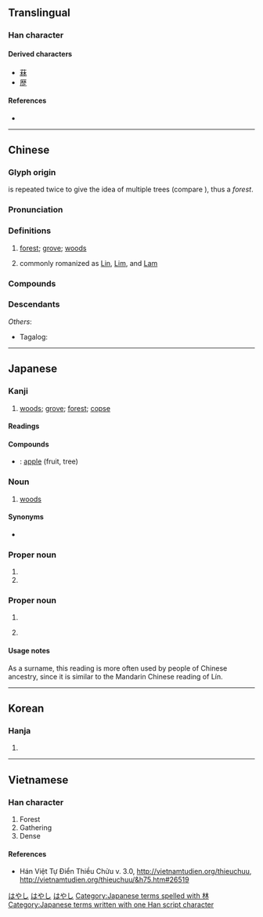 {{character info/new}}
{{character info/new|0xf9f4}}
==Translingual==
{{stroke order|strokes=8}}

===Han character===
{{Han char|rn=75|rad=木|as=04|sn=8|four=44990|canj=DD|ids=⿰木木}}

====Derived characters====
* [[菻]]
* [[歴]] {{qualifier|in Japanese shinjitai}}

====References====
* {{Han ref|kx=0516.050|dkj=14551|dj=0903.190|hdz=21164.070|uh=6797|ud=26519|bh=AA4C|bd=43596}}

----

==Chinese==
{{zh-forms}}

===Glyph origin===
{{Han etym}}
{{zh-l|*木|wood}} is repeated twice to give the idea of multiple trees (compare {{zh-l|*森}}), thus a ''forest''.

===Pronunciation===
{{zh-pron
|m=lín
|c=lam4
|h=pfs=lìm
|md=
|mn=nâ/lîm
|mn_note=nâ - vernacular, lîm - literary
|w=
|mc=y
|oc=y
|cat=n,pn
}}

===Definitions===
{{zh-hanzi}}

# [[forest]]; [[grove]]; [[woods]]
# {{surname|lang=zh|dot=,}} commonly romanized as [[Lin]], [[Lim]], and [[Lam]]

===Compounds===
{{zh-der|森林:forest|少林:Shaolin|吉林:Jilin|林檎|林林總總:numerous; in great abundance|雨林:rainforest|盤尼西林:penicillin|樹林:forest; woods|御林軍:the troops responsible for protecting the capital or the emperor|林業:forestry|林場:forestry center; tree farm|儒林|平地松林|幼學瓊林|少林寺|凡士林|奧林匹克|儒林外史|七林林|北林|字林|何氏語林|保留林|叢林|保林|山林|公有林|丕林島|封山育林|保安林|原始林|少林派|平林|息影林泉|息影園林|城市山林|布魯克林|喬林|中林|上林賦|快活林|壬林|坪林|常綠林|固沙林|原生林|巴林|上林苑|峰林|山林文學|山林屠販|士林|意林|少林拳|哈林式|單純林|寒林|同林鳥|孔林|七留七林|奧林比亞|尸陀林|園林|國有林|刀山劍林|天然林|亭林先生|和林|幼林|布林代數|易林|林蔭蔽天|春林|林子|瓊林宴|林苑|林黛玉|把臂入林|林型|林區|文林|林蔭|林下風致|林浪|槍林彈雨|柏林圍牆|林下風氣|林內鄉|林壑|林薄|林蔭大道|檀林|東林黨|森林法|林口|洛林|林下風範|次生林|福馬林|成材林|林郎|柏林劇團|杉林溪|瓊林玉質|瑤林瓊樹|柏林會議|林梢|氨基比林|林帶|林相|桂林一枝|東柏林|混合林|松林|林表|林宗巾|窮猿投林|窮猿奔林|穆思林|法苑珠林|株林|禁林|永續林|林冲夜奔|禪林|森林浴|碑林|林園大道|石林|成林|林口臺地|盜林|林班|林產|林濤|榛林|林慚澗愧|焚林而畋|林琅|森林學|故林|獨木不林|柏林樂派|柏林|林莽|杏林春暖|瓊林苑|瓊林玉樹|林立|林藪|桂林|東林書院|林投姐|眾議成林|焚林而田|林下|曼陀林|林務|焚林之求|棘林|空林|林杪|林衣|林泉|林地|海防林|格林童話|柏林影展|柏林大學|格林威治|瓊林|池魚林木|書林|水泥叢林|歸林|林邊鄉|武林舊事|林麓|林離|林籟|林無靜樹|林木|林投|林家花園|林園|杏林|西柏林|防風林|綠林|綠林大盜|聲振林木|都柏林|落葉林|造林|迦羅林朝|詩入雞林|藝林|防護林|言談林藪|防霜林|翰林|老林|陰丹士林|綠林好漢|綠林兵|茂林深竹|蜜林檎|舞林高手|芳林|雲林|農林|經濟林|羽林軍|竹林七賢|菲林|黑森林|雲林寺|鶴林玉露|鶴林|道林紙|笑林|醫林改錯|竹林|茂林|竹林之游|阿尼林|防沙林|長林豐草|長林|翰林院|針葉林|野豬林|肉山脯林|遯跡山林|遠遁山林|酒池肉林|詞林紀事|遊樂林|辯圃學林|辭林|馬林巴琴|赤道雨林|羽林|詞林|綠林豪客|綠林起義|紅樹林}}

===Descendants===
{{CJKV||2=りん|3=림|k2=임|4=lâm}}
''Others'':
* Tagalog: {{l|tl|Lim}}

----

==Japanese==

===Kanji===
{{ja-kanji|grade=1|rs=木04}}

# [[woods]]; [[grove]]; [[forest]]; [[copse]]

====Readings====
{{ja-readings
|goon=りん<りん<りむ
|kanon=りん<りん<りむ
|kun=はやし-
}}

====Compounds====
{{der-top|Compounds}}
* {{ja-r|林檎|りんご}}: [[apple]] (fruit, tree)
{{der-bottom}}

===Noun===
{{ja-noun|はやし}}

# [[woods]]

====Synonyms====
* {{ja-r|森|もり}}

===Proper noun===
{{ja-pos|proper|はやし}}

# {{surname|lang=ja}}
# {{given name|female|lang=ja}}

===Proper noun===
{{ja-pos|proper|りん}}

# {{surname|lang=ja}}
# {{lb|ja|rare}} {{given name|female|lang=ja}}

====Usage notes====
As a surname, this reading is more often used by people of Chinese ancestry, since it is similar to the Mandarin Chinese reading of Lín.

[[Category:Japanese female given names|はやし]]
[[Category:Japanese male given names|はやし]]
[[Category:Japanese surnames|はやし]]
[[Category:Japanese terms spelled with 林]]
[[Category:Japanese terms written with one Han script character]]

----

==Korean==

===Hanja===
{{ko-hanja|hangeul=[[림]]>[[임]]|eumhun=수풀|rv=rim>im|mr=rim>im|y=lim>im}}

# {{defn|lang=ko|sort=木04}}

----

==Vietnamese==

===Han character===
{{vi-hantu|lâm|rs=木04}}

# Forest
# Gathering
# Dense

====References====
* Hán Việt Tự Điển Thiều Chửu v. 3.0, http://vietnamtudien.org/thieuchuu, http://vietnamtudien.org/thieuchuu/&h75.htm#26519